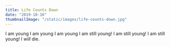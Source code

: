 ```yaml
---
title: Life Counts Down
date: "2019-10-16"
thumbnailImage: "/static/images/life-counts-down.jpg"
---
```


<Box>
  I am young  
  I am young  
  I am young  
  I am still young!  
  I am still young!  
  I am still young!  
  I <i>will</i> die.   
</Box>


